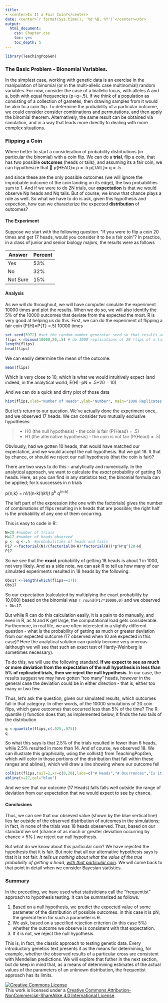 ```yaml
---
title: 
- <center>Is It a Fair Coin?</center>
date: <center>`r format(Sys.time(), '%d %B, %Y')`</center></br>
output:
  html_document:
    css: Chapter.css
    toc: yes
    toc_depth: 5
---
```


```r
library(TeachingPopGen)

```

### The Basic Problem - Bionomial Variables.

In the simplest case, working with genetic data is an exercise in the manipulation of binomial (or in the multi-allelic case multinomial) random variables. For now, consider the case of a biallelic locus, with alleles A and a, both with equal frequencies (p=q=.5).  If we think of a population as consisting of a collection of gametes, then drawing samples from it would be akin to  a coin flip.  To determine the probability of a particular outcome, we  could consider consider combinations and permutations, and then apply the binomial theorem.  Alternatively, the same result can be obtained via simulation, and in a way that leads more directly to dealing with more complex situations.

### Flipping a Coin

Where better to start a consideration of probability distributions (in particular the binomial) with a coin flip.  We can do a **trial**, flip a coin, that has two possible **outcomes** (heads or tails), and assuming its a fair coin, we can hypothesize that

p{HEAD}= p = .5
p{TAIL}= q = .5

and since these are the only possible outcomes (we will ignore the improbable outcome of the coin landing on its edge), the two probabilities sum to 1.  And if we were to do 2N trials, our **expectation** is that  we would observe Np heads and Nq tails.  But of course, we know that chance plays a role as well.  So what we have to do is ask, given this hypothesis and expection, how can we characterize the expected **distribution** of outcomes?  

#### The Experiment

Suppose we start with the following question.  "If you were to flip a coin 20 times and get 17 heads, would you consider it to be a fair coin"?  In practice, in a class of junior and senior biology majors, the results were as follows

Answer | Percent
---|---
Yes | 53%  
No  | 32%  
Not Sure | 15% 

#### Analysis

As we will do throughout, we will have  computer simulate the experiment 10000 times and plot the results.  When we do so, we will also identify the 5% of the 10000 outcomes that deviate from the expected the most.  R is very good at helping us do this.  First, we can do the experiment of flipping a fair coin (P{H}=P{T} =.5) 10000 times
```r
set.seed(3972) #set the random number generator seed so that results are reproducible
flips <-rbinom(10000,20,.5) # do 1000 replications of 20 flips of a fair coin
length(flips)
head(flips)

```
We can easily determine the mean of the outcome:

```r
mean(flips)
```
Which is very close to 10, which is what we would intuitively expect (and indeed, in the analytical world, E(H)=pN = .5*20 = 10)

And we can do a quick and dirty plot of those data
```r
hist(flips,xlab="Number of Heads",ylab="Number", main="1000 Replicates of 20 Coin Flips", xlim =c(0,20))
```


But let's return to our question.  We've actually done the experiment once, and we observed 17 heads.  We can consider two mutually exclusive hypotheses:

>* H0 (the null hypothesis) - the coin is fair (P{Head} = .5)
>* H1 (the alternative hypothesis) - the coin is not fair (P{Head} ≠ .5)

Obviously, had we gotten 10 heads, that would have matched our expectation, and we would accept the null hypothesis.  But we got 18.  It that by chance, or should we reject our null hypothesis (that the coin is fair)?

There are two ways to do this - analytically and numerically.  In the analytical approach, we want to calculate the *exact* probability of getting 18 heads.  Here, as you can find in any statistics text, the binomial formula can be applied; for k successes in n trials

p{n,k} = n!/((n-k)!*(k!)) *p^k^ q^(n-k)^

The left part of the expression (the one with the factorials) gives the number of combinations of flips resulting in k heads that are possible; the right half is the probability of any one of them occurring.

This is easy to code in R:

```r
N=20 #number of trials
H=17 #number of heads observed
p <- q <-.5  #probabilities of heads and tails
P17 <-factorial(N)/(factorial(N-H)*factorial(H))*p^H*q^(20-H)
P17
```
So we see that the **exact** probability of getting 18 heads is about 1 in 1000, not very likely.  And as a side note, we can ask R to tell us how many of our simulated experiments resulted in 18 heads by the following:

```r
Obs17 <-length(which(flips==17))
Obs17
```
So our expectation (calculated by multiplying the exact probability by 10,000) based on the binomial was `r round(P17*10000,0)` and we observed `r Obs17`.

But while R can do this calculation easily, it is a pain to do manually, and even in R, as N and K get large, the computational load gets considerable.  Furthermore, in real life, we are often interested in a slightly different question - what is the probability of getting as much or greater deviation from our expected outcome (17 observed when 10 are expected in this case)?  Here the analytical solution can quickly become very onerous (although we will see that such an exact test of Hardy-Weinberg is sometimes necessary).

To do this, we will use the following standard.  **If we expect to see as much or more deviation from the expectation of the null hypothesis in less than 5% of replicated trials, then we reject the null hypothesis**.  In our case, the results suggest we may have gotten "too many" heads, however in the general case the deviation could be in either direction - that is, either too many or two few.  

Thus, let's ask the question,  given our simulated results, which outcomes fall in that category.  In other words, of the 10000 simulations of 20 coin flips, which gave outcomes that occurred less than 5% of the time?  The R quantile () function does that; as implemented below, it finds the two tails of the distribution 
```r

q <-quantile(flips,c(.025,.975))
q
```
So what this says is that 2.5% of the trials resulted in fewer than 6 heads, while 2.5% resulted in more than 14.  And of course, we observed 18.  We can illustrate this graphically, using the  colhist() from TeachingPopGen, which will color in those portions of the distribution that fall within these ranges and abline(), which will draw a line showing where our outcome fell
```r

colhist(flips,tail=2,xr=c(0,20),labs=c("# Heads","# Ocurrences","Is it a Fair Coin?"))
abline(v=17,col="blue")
```
And we see that our outcome (17 Heads) falls falls well outside the range of deviation from our expectation that we would expect to see by chance.


#### Conclusions

Thus, we can see that our obseved value (shown by the blue vertical line) lies far outside of the observed distribution of outcomes in the simulations; in fact, in none of the trials was 18 heads obeserved.  Thus, based on our standard we set (chance of as much or greater deviation occurring by chance < 5% ) we reject our null hypothesis.

But what do we know about this particular coin?  We have rejected the hypothesis that it is fair.  But note that all our alternative hypothesis says is that it is not fair.  *It tells us nothing about what the value of the true probability of getting a head, <u>with that particular coin</u>*.  We will come back to that point in detail when we consider Bayesian statistics.

### Summary

In the preceding, we have used what statisticians call the "frequentist" approach to hypothesis testing.  It can be summarized as follows.

1.  Based on a null hypothesis, we predict the expected value of some parameter of the distribution of possible outcomes.  in this case it is pN; the general term for such a parameter is &theta;.
2.  We ask, based on a specified rejection criterion (in this case 5%) whether the outcome we observe is consistent with that expectation.
3.  If it is not, we reject the null hypothesis.


This is, in fact, the classic approach to testing genetic data.  Every introductory genetics text presents it as the means for determining, for example, whether the observed results of a particular cross are consistent with Mendelian predictions.  We will explore that futher in the next section, but do keep in mind that, as a means of determining estimates of the actual values of the parameters of an unknown distribution, the frequentist approach has its limits.

<a rel="license" href="http://creativecommons.org/licenses/by-nc-sa/4.0/deed.en_US"><img alt="Creative Commons License" style="border-width:0" src="http://i.creativecommons.org/l/by-nc-sa/4.0/88x31.png" /></a><br />This work is licensed under a <a rel="license" href="http://creativecommons.org/licenses/by-nc-sa/4.0/deed.en_US">Creative Commons Attribution-NonCommercial-ShareAlike 4.0 International License</a>.
